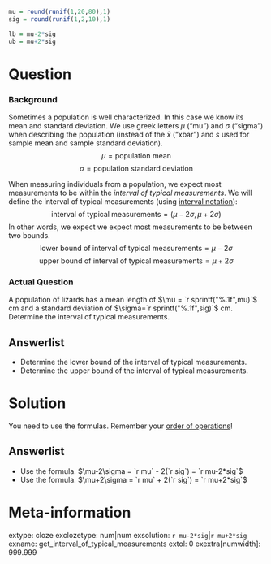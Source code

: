 ```r
mu = round(runif(1,20,80),1)
sig = round(runif(1,2,10),1)

lb = mu-2*sig
ub = mu+2*sig
```


Question
========

### Background

Sometimes a population is well characterized. In this case we know its mean and standard deviation. We use greek letters $\mu$ ("mu") and $\sigma$ ("sigma") when describing the population (instead of the $\bar{x}$ ("xbar") and $s$ used for sample mean and sample standard deviation).
$$\mu = \text{population mean} $$
$$\sigma = \text{population standard deviation} $$

When measuring individuals from a population, we expect most measurements to be within the *interval of typical measurements*. We will define the interval of typical measurements (using [interval notation](https://en.wikipedia.org/wiki/Interval_(mathematics)#Notations_for_intervals){target="blank"}):
$$\text{interval of typical measurements} = (\mu-2\sigma,\,\mu+2\sigma) $$
In other words, we expect we expect most measurements to be between two bounds.
$$\text{lower bound of interval of typical measurements} = \mu-2\sigma $$
$$\text{upper bound of interval of typical measurements} = \mu+2\sigma $$

### Actual Question

A population of lizards has a mean length of $\mu = `r sprintf("%.1f",mu)`$ cm and a standard deviation of $\sigma=`r sprintf("%.1f",sig)`$ cm. Determine the interval of typical measurements.

Answerlist
--------
* Determine the lower bound of the interval of typical measurements.
* Determine the upper bound of the interval of typical measurements.


Solution
========

You need to use the formulas. Remember your [order of operations](https://en.wikipedia.org/wiki/Order_of_operations){target="blank"}!

Answerlist
--------
* Use the formula. $\mu-2\sigma = `r mu` - 2(`r sig`) = `r mu-2*sig`$
* Use the formula. $\mu+2\sigma = `r mu` + 2(`r sig`) = `r mu+2*sig`$


Meta-information
================
extype: cloze
exclozetype: num|num
exsolution: `r mu-2*sig`|`r mu+2*sig`
exname: get_interval_of_typical_measurements
extol: 0
exextra[numwidth]: 999.999